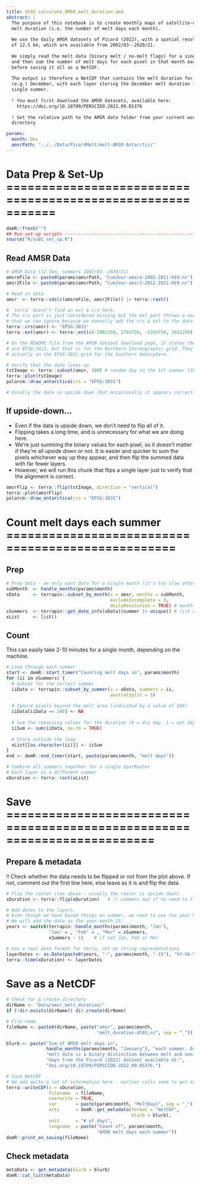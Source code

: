 ```yaml
---
title: dt03_calculate_AMSR_melt_duration.qmd
abstract: |
  The purpose of this notebook is to create monthly maps of satellite-observed 
  melt duration (i.e. the number of melt days each month).
  
  We use the daily AMSR datasets of Picard (2022), with a spatial resolution 
  of 12.5 km, which are available from 2002/03--2020/21.
  
  We simply read the melt data (binary melt / no-melt flags) for a single month, 
  and then sum the number of melt days for each pixel in that month each summer 
  before saving it all as a NetCDF.
  
  The output is therefore a NetCDF that contains the melt duration for every 
  (e.g.) December, with each layer storing the December melt duration for a 
  single summer.
  
  ! You must first download the AMSR datasets, available here:
    https://doi.org/10.18709/PERSCIDO.2022.09.DS376
  
  ! Set the relative path to the AMSR data folder from your current working 
  directory

params:
  month: Dec
  amsrPath: "../../Data/PicardMelt/melt-AMSR-Antarctic/"
---
```


# Data Prep & Set-Up ===========================================================
```r
domR::fresh("")
## Run set-up scripts ----------------------------------------------------------
source("R/su01_set_up.R")
```

## Read AMSR Data
```r
# AMSR Data (12.5km, summers 2002/03--2020/21)
amsreFile <- paste0(params$amsrPath, "CumJour-amsre-2002-2011-H19.nc")
amsr2File <- paste0(params$amsrPath, "CumJour-amsr2-2012-2021-H19.nc")

# Read in data
amsr  <- terra::sds(c(amsreFile, amsr2File)) |> terra::rast()

# `terra` doesn't find an ext & crs here.
# The crs part is just considered missing but the ext part throws a warning
# that we can ignore because we manually add the crs & ext to the data here:
terra::crs(amsr) <- "EPSG:3031" 
terra::ext(amsr) <- terra::ext(c(-2981250, 2793750, -2393750, 2631250))

# On the README file from the AMSR dataset download page, it states the grids
# are EPSG:3413, but that is for the Northern Stereographic grid. They are 
# actually on the EPSG:3031 grid for the Southern Hemisphere.

# Verify that the data lines up
tstImage <- terra::subset(amsr, 300) # random day in the 1st summer (2003-01-25)
terra::plot(tstImage)
polarcm::draw_antarctica(crs = "EPSG:3031")

# Usually the data is upside down (but occasionally it appears correctly...)
```

## If upside-down...
- Even if the data is upside down, we don't need to flip all of it.
- Flipping takes a long time, and is unnecessary for what we are doing here.
- We're just summing the binary values for each pixel, so it doesn't matter if
  they're all upside down or not. It is easier and quicker to sum the pixels 
  whichever way up they appear, and then flip the summed data with far fewer 
  layers.
- However, we will run this chunk that flips a single layer just to verify that 
  the alignment is correct.
```r
amsrFlip <- terra::flip(tstImage, direction = "vertical")
terra::plot(amsrFlip)
polarcm::draw_antarctica(crs = "EPSG:3031")
```

# Count melt days each summer ==================================================
## Prep
```r
# Prep data - we only want data for a single month (it's too slow otherwise)
subMonth  <- handle_months(params$month)
xData     <- terrapin::subset_by_month(x = amsr, months = subMonth,
                                       excludeIncomplete = 3, 
                                       dailyResolution = TRUE) # monthly subset
xSummers  <- terrapin::get_date_info(xData)$summer |> unique() # list of summers
xList     <- list()
```

## Count
This can easily take 2-10 minutes for a single month, depending on the machine.
```r
# Loop through each summer
start <- domR::start_timer("Counting melt days in", params$month)
for (ii in xSummers) {
  # Subset for the correct summer
  iiData <- terrapin::subset_by_summer(x = xData, summers = ii, 
                                       australSplit = 3)
  
  # Ignore pixels beyond the melt area (indicated by a value of 246)
  iiData[iiData == 246] <- NA
  
  # Sum the remaining values for the duration (0 = dry day, 1 = wet day)
  iiSum <- sum(iiData, na.rm = TRUE)
  
  # Store outside the loop
  xList[[as.character(ii)]] <- iiSum
}
end <- domR::end_timer(start, paste(params$month, "melt days"))

# Combine all summers together for a single SpatRaster
# Each layer is a different summer
xDuration <- terra::rast(xList)
```

# Save =========================================================================
## Prepare & metadata
!! Check whether the data needs to be flipped or not from the plot above. If 
not, comment out the first line here, else leave as it is and flip the data.
```r
# Flip the raster (see above - usually the raster is upside down)
xDuration <- terra::flip(xDuration)   # !! comment out if no need to flip !!

# Add dates to the layers.
# Even though we have based things on summer, we need to use the year here.
# We will add the date as the year-month-15.
years <- switch(terrapin::handle_months(params$month, "Jan"),
                "Jan" = , "Feb" = , "Mar" = xSummers,
                xSummers - 1)    # if not Jan, Feb or Mar

# Use a real date format for terra, not my string representations
layerDates <- as.Date(paste0(years, "-", params$month, "-15"), "%Y-%b-%d")
terra::time(xDuration) <- layerDates  
```

# Save as a NetCDF
```r
# Check for & create directory
dirName <- "Data/amsr_melt_duration/"
if (!dir.exists(dirName)) dir.create(dirName)

# File name
fileName <- paste0(dirName, paste("amsr", params$month, 
                                  "melt_duration-dt03.nc", sep = "_"))

blurb <- paste("Sum of AMSR melt days in", 
               handle_months(params$month, "January"), "each summer. Original",
               "melt data is a binary distinction between melt and non-melt",
               "days from the Picard (2022) dataset available at:",
               "doi.org/10.18709/PERSCIDO.2022.09.DS376.")

# Save NetCDF
# We add quite a lot of information here - earlier calls seem to get overridden
terra::writeCDF(x = xDuration, 
                filename  = fileName,
                overwrite = TRUE,
                var       = paste(params$month, "MeltDays", sep = "_"),
                atts      = domR::get_metadata(format = "NetCDF",
                                               blurb = blurb),
                unit      = "# of days", 
                longname  = paste("Count of", params$month,
                                  "AMSR melt days each summer"))
domR::print_on_saving(fileName)
```
## Check metadata
```r
metaData <- get_metadata(blurb = blurb)
domR::cat_list(metaData)
```
